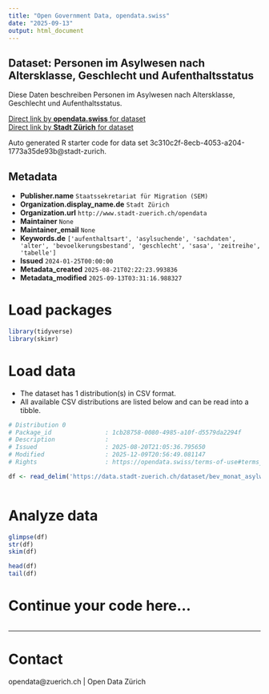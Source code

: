 ```yaml
---
title: "Open Government Data, opendata.swiss"
date: "2025-09-13"
output: html_document
---
```


## Dataset: Personen im Asylwesen nach Altersklasse, Geschlecht und Aufenthaltsstatus

Diese Daten beschreiben Personen im Asylwesen nach Altersklasse, Geschlecht und Aufenthaltsstatus.

[Direct link by **opendata.swiss** for dataset](https://opendata.swiss/de/dataset/personen-im-asylwesen-nach-altersklasse-geschlecht-und-aufenthaltsstatus)<br>
[Direct link by **Stadt Zürich** for dataset](https://data.stadt-zuerich.ch/dataset/bev_monat_asylwesen_status_altersklasse_geschlecht_od5235)

Auto generated R starter code for data set 3c310c2f-8ecb-4053-a204-1773a35de93b@stadt-zurich.

## Metadata

- **Publisher.name** `Staatssekretariat für Migration (SEM)`
- **Organization.display_name.de** `Stadt Zürich`
- **Organization.url** `http://www.stadt-zuerich.ch/opendata`
- **Maintainer** `None`
- **Maintainer_email** `None`
- **Keywords.de** `['aufenthaltsart', 'asylsuchende', 'sachdaten', 'alter', 'bevoelkerungsbestand', 'geschlecht', 'sasa', 'zeitreihe', 'tabelle']`
- **Issued** `2024-01-25T00:00:00`
- **Metadata_created** `2025-08-21T02:22:23.993836`
- **Metadata_modified** `2025-09-13T03:31:16.988327`


# Load packages

```r

library(tidyverse)
library(skimr)

```

# Load data

-   The dataset has 1 distribution(s) in CSV format.
-   All available CSV distributions are listed below and can be read into a tibble.

```r

# Distribution 0
# Package_id               : 1cb28758-0080-4985-a10f-d5579da2294f
# Description              : 
# Issued                   : 2025-08-20T21:05:36.795650
# Modified                 : 2025-12-09T20:56:49.081147
# Rights                   : https://opendata.swiss/terms-of-use#terms_open

df <- read_delim('https://data.stadt-zuerich.ch/dataset/bev_monat_asylwesen_status_altersklasse_geschlecht_od5235/download/BEV523OD5235.csv')



```

# Analyze data

```r

glimpse(df)
str(df)
skim(df)

head(df)
tail(df)

```

# Continue your code here...

```r

```

------------------------------------------------------------------------

# Contact

opendata@zuerich.ch | Open Data Zürich
